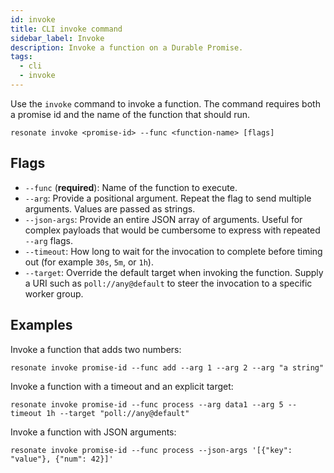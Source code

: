 ```yaml
---
id: invoke
title: CLI invoke command
sidebar_label: Invoke
description: Invoke a function on a Durable Promise.
tags:
  - cli
  - invoke
---
```


Use the `invoke` command to invoke a function.
The command requires both a promise id and the name of the function that should run.

```shell
resonate invoke <promise-id> --func <function-name> [flags]
```

## Flags

- `--func` (**required**): Name of the function to execute.
- `--arg`: Provide a positional argument. Repeat the flag to send multiple
  arguments. Values are passed as strings.
- `--json-args`: Provide an entire JSON array of arguments. Useful for complex
  payloads that would be cumbersome to express with repeated `--arg` flags.
- `--timeout`: How long to wait for the invocation to complete before timing
  out (for example `30s`, `5m`, or `1h`).
- `--target`: Override the default target when invoking the function. Supply a
  URI such as `poll://any@default` to steer the invocation to a specific worker
  group.

## Examples

Invoke a function that adds two numbers:

```shell
resonate invoke promise-id --func add --arg 1 --arg 2 --arg "a string"
```

Invoke a function with a timeout and an explicit target:

```shell
resonate invoke promise-id --func process --arg data1 --arg 5 --timeout 1h --target "poll://any@default"
```

Invoke a function with JSON arguments:

```shell
resonate invoke promise-id --func process --json-args '[{"key": "value"}, {"num": 42}]'
```
